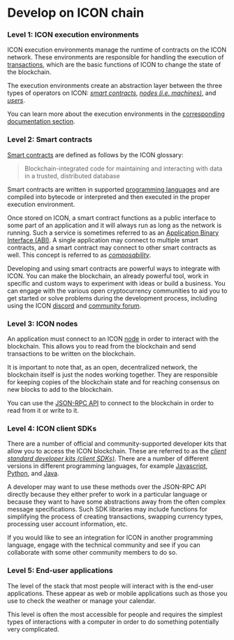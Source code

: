 
# Develop on ICON chain

### Level 1: ICON execution environments

ICON execution environments manage the runtime of contracts on the ICON network. These environments are responsible for handling the execution of [transactions](/develop-on-icon-chain/blockchain-components/transactions), which are the basic functions of ICON to change the state of the blockchain.

The execution environments create an abstraction layer between the three types of operators on ICON: [_smart contracts_](/develop-on-icon-chain/smart-contracts), [_nodes (i.e. machines)_](/develop-on-icon-chain/networks), and [_users_](#level-5-end-user-applications).

You can learn more about the execution environments in the [corresponding documentation section](/develop-on-icon-chain/icon-execution-environments).

### Level 2: Smart contracts

[Smart contracts](https://icon.community/glossary/smart-contract/) are defined as follows by the ICON glossary:

> Blockchain-integrated code for maintaining and interacting with data in a trusted, distributed database

Smart contracts are written in supported [programming languages](/develop-on-icon-chain/smart-contracts/smart-contract-languages) and are compiled into bytecode or interpreted and then executed in the proper execution environment.

Once stored on ICON, a smart contract functions as a public interface to some part of an application and it will always run as long as the network is running. Such a service is sometimes referred to as an [Application Binary Interface (ABI)](https://icon.community/glossary/abi/). A single application may connect to multiple smart contracts, and a smart contract may connect to other smart contracts as well. This concept is referred to as [_composability_](/develop-on-icon-chain/smart-contracts/composability).

Developing and using smart contracts are powerful ways to integrate with ICON. You can make the blockchain, an already powerful tool, work in specific and custom ways to experiment with ideas or build a business. You can engage with the various open cryptocurrency communities to aid you to get started or solve problems during the development process, including using the ICON [discord](https://icon.community/icondiscord/) and [community forum](https://forum.icon.community/).

### Level 3: ICON nodes

An application must connect to an ICON [node](/develop-on-icon-chain/client-apis) in order to interact with the blockchain. This allows you to read from the blockchain and send transactions to be written on the blockchain.

It is important to note that, as an open, decentralized network, the blockchain itself is just the nodes working together. They are responsible for keeping copies of the blockchain state and for reaching consensus on new blocks to add to the blockchain.

You can use the [JSON-RPC API](https://github.com/icon-project/goloop/blob/master/doc/jsonrpc_v3.md) to connect to the blockchain in order to read from it or write to it.

### Level 4: ICON client SDKs

There are a number of official and community-supported developer kits that allow you to access the ICON blockchain. These are referred to as the [_client standard developer kits (client SDKs)_](/develop-on-icon-chain/client-apis#language-based). There are a number of different versions in different programming languages, for example [Javascript](https://github.com/icon-project/icon-sdk-js), [Python](https://github.com/icon-project/icon-sdk-python), and [Java](https://github.com/icon-project/icon-sdk-java).

A developer may want to use these methods over the JSON-RPC API directly because they either prefer to work in a particular language or because they want to have some abstractions away from the often complex message specifications. Such SDK libraries may include functions for simplifying the process of creating transactions, swapping currency types, processing user account information, etc.

If you would like to see an integration for ICON in another programming language, engage with the technical community and see if you can collaborate with some other community members to do so.

### Level 5: End-user applications

The level of the stack that most people will interact with is the end-user applications. These appear as web or mobile applications such as those you use to check the weather or manage your calendar.

This level is often the most accessible for people and requires the simplest types of interactions with a computer in order to do something potentially very complicated.

<div className="grid grid-cols-1 md:grid-cols-2 lg:grid-cols-3 gap-8 pt-12">
  <Tile
    title="Accounts and Authentication"
    description="Manage user identities and secure your applications."
    href="/develop-icon/accounts-authentication"
  />
  <Tile
    title="Blockchain Components"
    description="Dive into the core components that make up the ICON blockchain."
    href="/develop-icon/blockchain-components"
  />
  <Tile
    title="Client APIs"
    description="Interact with the ICON network using client-side APIs."
    href="/develop-icon/client-apis"
  />
  <Tile
    title="ICON Execution Environments"
    description="Understand the execution contexts for ICON smart contracts."
    href="/develop-icon/execution-environments"
  />
  <Tile
    title="Networks and API Endpoints"
    description="Connect to ICON network layers and use API endpoints effectively."
    href="/develop-icon/networks-api-endpoints"
  />
  <Tile
    title="Smart Contracts"
    description="Write, deploy, and manage smart contracts on the ICON network."
    href="/develop-icon/smart-contracts"
  />
</div>
